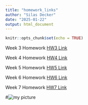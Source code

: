---
title: "homework_links"
author: "Silas Decker"
date: "2025-01-22"
output: html_document
---

```{r setup, include=FALSE}
knitr::opts_chunk$set(echo = TRUE)
```

Week 3 Homework [HW3 Link](Homework_3.html)

Week 4 Homework [HW4 Link](Homework_4.html)

Week 5 Homework  [HW5 Link](docs/Homework_5.html)

Week 6 Homework [HW6 Link](Homework_6.html)

Week 7 Homework [HW7 Link](Homework_7.html)


#![my picture](D:\Documents\UVM Classes\computational_bio\homework_3_1_29)
